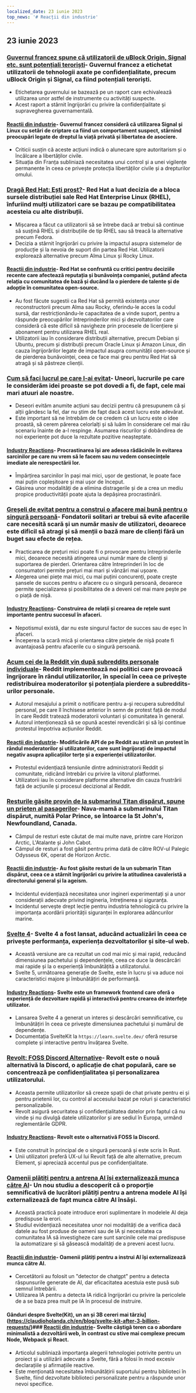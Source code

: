```yaml
---
localized_date: 23 iunie 2023
top_news: '# Reacții din industrie'
---
```




<CallToAction />

<Steps>

## 23 iunie 2023

### [Guvernul francez spune că utilizatorii de uBlock Origin, Signal etc. sunt potențiali teroriști](https://www.laquadrature.net/en/2023/06/05/criminalization-of-encryption-the-8-december-case/)- Guvernul francez a etichetat utilizatorii de tehnologii axate pe confidențialitate, precum uBlock Origin și Signal, ca fiind potențiali teroriști.

- Etichetarea guvernului se bazează pe un raport care echivalează utilizarea unor astfel de instrumente cu activități suspecte.
- Acest raport a stârnit îngrijorări cu privire la confidențialitate și supravegherea guvernamentală.

#### [Reacții din industrie](http://news.ycombinator.com/item?id=36428046)- Guvernul francez consideră că utilizarea Signal și Linux cu setări de criptare ca fiind un comportament suspect, stârnind preocupări legate de dreptul la viață privată și libertatea de asociere.

- Criticii susțin că aceste acțiuni indică o alunecare spre autoritarism și o încălcare a libertăților civile.
- Situația din Franța subliniază necesitatea unui control și a unei vigilențe permanente în ceea ce privește protecția libertăților civile și a drepturilor omului.

### [Dragă Red Hat: Ești prost?](https://www.jeffgeerling.com/blog/2023/dear-red-hat-are-you-dumb)- Red Hat a luat decizia de a bloca sursele distribuției sale Red Hat Enterprise Linux (RHEL), înfuriind mulți utilizatori care se bazau pe compatibilitatea acesteia cu alte distribuții.

- Mișcarea a făcut ca utilizatorii să se întrebe dacă ar trebui să continue să susțină RHEL și distribuțiile de tip RHEL sau să treacă la alternative precum Fedora.
- Decizia a stârnit îngrijorări cu privire la impactul asupra sistemelor de producție și la nevoia de suport din partea Red Hat. Utilizatorii explorează alternative precum Alma Linux și Rocky Linux.

#### [Reacții din industrie](http://news.ycombinator.com/item?id=36436786)- Red Hat se confruntă cu critici pentru deciziile recente care afectează reputația și bunăvoința companiei, putând afecta relația cu comunitatea de bază și ducând la o pierdere de talente și de adopție în comunitatea open-source.

- Au fost făcute sugestii ca Red Hat să permită existența unor reconstructorii precum Alma sau Rocky, oferindu-le acces la codul sursă, dar restricționându-le capacitatea de a vinde suport, pentru a răspunde preocupărilor întreprinderilor mici și dezvoltatorilor care consideră că este dificil să navigheze prin procesele de licențiere și abonament pentru utilizarea RHEL real.
- Utilizatorii iau în considerare distribuții alternative, precum Debian și Ubuntu, precum și distribuții precum Oracle Linux și Amazon Linux, din cauza îngrijorărilor legate de impactul asupra comunității open-source și de pierderea bunăvoinței, ceea ce face mai greu pentru Red Hat să atragă și să păstreze clienții.

### [Cum să faci lucrul pe care l-ai evitat](https://jasonfeifer.beehiiv.com/p/the-thing-that-seems-like-a-bad-idea-maybe-try-it)- Uneori, lucrurile pe care le considerăm idei proaste se pot dovedi a fi, de fapt, cele mai mari atuuri ale noastre.

- Deseori evităm anumite acțiuni sau decizii pentru că presupunem că și alții gândesc la fel, dar nu știm de fapt dacă acest lucru este adevărat.
- Este important să ne întrebăm de ce credem că un lucru este o idee proastă, să cerem părerea celorlalți și să luăm în considerare cel mai rău scenariu înainte de a-l respinge. Asumarea riscurilor și dobândirea de noi experiențe pot duce la rezultate pozitive neașteptate.

#### [Industry Reactions](http://news.ycombinator.com/item?id=36427849)- Procrastinarea își are adesea rădăcinile în evitarea sarcinilor pe care nu vrem să le facem sau nu vedem consecințele imediate ale nerespectării lor.

- Împărțirea sarcinilor în pași mai mici, ușor de gestionat, le poate face mai puțin copleșitoare și mai ușor de început.
- Găsirea unor modalități de a elimina distragerile și de a crea un mediu propice productivității poate ajuta la depășirea procrastinării.

### [Greșeli de evitat pentru a construi o afacere mai bună pentru o singură persoană](https://tinyempires.substack.com/p/4-mistakes-to-avoid-to-build-a-better)- Fondatorii solitari ar trebui să evite afacerile care necesită scară și un număr masiv de utilizatori, deoarece este dificil să atragi și să menții o bază mare de clienți fără un buget sau efecte de rețea.

- Practicarea de prețuri mici poate fi o provocare pentru întreprinderile mici, deoarece necesită atingerea unui număr mare de clienți și suportarea de pierderi. Orientarea către întreprinderi în loc de consumatori permite prețuri mai mari și vânzări mai ușoare.
- Alegerea unei piețe mai mici, cu mai puțini concurenți, poate crește șansele de succes pentru o afacere cu o singură persoană, deoarece permite specializarea și posibilitatea de a deveni cel mai mare pește pe o piață de nișă.

#### [Industry Reactions](http://news.ycombinator.com/item?id=36431268)- Construirea de relații și crearea de rețele sunt importante pentru succesul în afaceri.

- Nepotismul există, dar nu este singurul factor de succes sau de eșec în afaceri.
- Începerea la scară mică și orientarea către piețele de nișă poate fi avantajoasă pentru afacerile cu o singură persoană.

### [Acum cei de la Reddit vin după subreddits personale individuale](https://toot.cat/@dredmorbius/11058884840407336816)- Reddit implementează noi politici care provoacă îngrijorare în rândul utilizatorilor, în special în ceea ce privește redistribuirea moderatorilor și potențiala pierdere a subreddits-urilor personale.

- Autorul mesajului a primit o notificare pentru a-și recupera subredditul personal, pe care îl închisese anterior în semn de protest față de modul în care Reddit tratează moderatorii voluntari și comunitatea în general.
- Autorul intenționează să se opună acestei revendicări și să își continue protestul împotriva acțiunilor Reddit.

#### [Reacții din industrie](http://news.ycombinator.com/item?id=36434885)- Modificările API de pe Reddit au stârnit un protest în rândul moderatorilor și utilizatorilor, care sunt îngrijorați de impactul negativ asupra aplicațiilor terțe și a experienței utilizatorilor.

- Protestul evidențiază tensiunile dintre administratorii Reddit și comunitate, ridicând întrebări cu privire la viitorul platformei.
- Utilizatorii iau în considerare platforme alternative din cauza frustrării față de acțiunile și procesul decizional al Reddit.

### [Resturile găsite provin de la submarinul Titan dispărut, spune un prieten al pasagerilor](https://www.bbc.com/news/live/world-us-canada-65967464)- Nava-mamă a submarinului Titan dispărut, numită Polar Prince, se întoarce la St John's, Newfoundland, Canada.

- Câmpul de resturi este căutat de mai multe nave, printre care Horizon Arctic, L'Atalante și John Cabot.
- Câmpul de resturi a fost găsit pentru prima dată de către ROV-ul Palegic Odysseus 6K, operat de Horizon Arctic.

#### [Reacții din industrie](http://news.ycombinator.com/item?id=36434173)- Au fost găsite resturi de la un submarin Titan dispărut, ceea ce a stârnit îngrijorări cu privire la atitudinea cavaleristă a directorului general și la ageism.

- Incidentul evidențiază necesitatea unor ingineri experimentați și a unor considerații adecvate privind ingineria, întreținerea și siguranța.
- Incidentul servește drept lecție pentru industria tehnologică cu privire la importanța acordării priorității siguranței în explorarea adâncurilor marine.

### [Svelte 4](https://svelte.dev/blog/svelte-4)- Svelte 4 a fost lansat, aducând actualizări în ceea ce privește performanța, experiența dezvoltatorilor și site-ul web.

- Această versiune are ca rezultat un cod mai mic și mai rapid, reducând dimensiunea pachetului și dependențele, ceea ce duce la descărcări mai rapide și la o experiență îmbunătățită a utilizatorului.
- Svelte 5, următoarea generație de Svelte, este în lucru și va aduce noi caracteristici majore și îmbunătățiri de performanță.

#### [Industry Reactions](http://news.ycombinator.com/item?id=36432272)- Svelte este un framework frontend care oferă o experiență de dezvoltare rapidă și interactivă pentru crearea de interfețe utilizator.

- Lansarea Svelte 4 a generat un interes și descărcări semnificative, cu îmbunătățiri în ceea ce privește dimensiunea pachetului și numărul de dependențe.
- Documentația SvelteKit la `https://learn.svelte.dev/` oferă resurse complete și interactive pentru învățarea Svelte.

### [Revolt: FOSS Discord Alternative](https://revolt.chat/)- Revolt este o nouă alternativă la Discord, o aplicație de chat populară, care se concentrează pe confidențialitatea și personalizarea utilizatorului.

- Aceasta permite utilizatorilor să creeze spații de chat private pentru ei și pentru prietenii lor, cu control al accesului bazat pe roluri și caracteristici personalizabile.
- Revolt asigură securitatea și confidențialitatea datelor prin faptul că nu vinde și nu divulgă datele utilizatorilor și are sediul în Europa, urmând reglementările GDPR.

#### [Industry Reactions](http://news.ycombinator.com/item?id=36433842)- Revolt este o alternativă FOSS la Discord.

- Este construit în principal de o singură persoană și este scris în Rust.
- Unii utilizatori preferă UX-ul lui Revolt față de alte alternative, precum Element, și apreciază accentul pus pe confidențialitate.

### [Oamenii plătiți pentru a antrena AI își externalizează munca către AI](https://www.technologyreview.com/2023/06/22/1075405/the-people-paid-to-train-ai-are-outsourcing-their-work-to-ai/)- Un nou studiu a descoperit că o proporție semnificativă de lucrători plătiți pentru a antrena modele AI își externalizează de fapt munca către AI însăși.

- Această practică poate introduce erori suplimentare în modelele AI deja predispuse la erori.
- Studiul evidențiază necesitatea unor noi modalități de a verifica dacă datele au fost produse de oameni sau de IA și necesitatea ca comunitatea IA să investigheze care sunt sarcinile cele mai predispuse la automatizare și să găsească modalități de a preveni acest lucru.

#### [Reacții din industrie](http://news.ycombinator.com/item?id=36432279)- Oamenii plătiți pentru a instrui AI își externalizează munca către AI.

- Cercetătorii au folosit un "detector de chatgpt" pentru a detecta răspunsurile generate de AI, dar eficacitatea acestuia este pusă sub semnul întrebării.
- Utilizarea IA pentru a detecta IA ridică îngrijorări cu privire la pericolele de a se baza prea mult pe IA în procesul de instruire.

#### Gânduri despre Svelte(Kit), un an și 3B cereri mai târziu](https://claudioholanda.ch/en/blog/svelte-kit-after-3-billion-requests/)### [Reacții din industrie](http://news.ycombinator.com/item?id=36427583)- Svelte câștigă teren ca o abordare minimalistă a dezvoltării web, în contrast cu stive mai complexe precum Node, Webpack și React.

- Articolul subliniază importanța alegerii tehnologiei potrivite pentru un proiect și a utilizării adecvate a Svelte, fără a folosi în mod excesiv declarațiile și afirmațiile reactive.
- Este menționată necesitatea îmbunătățirii suportului pentru biblioteci în Svelte, fiind dezvoltate biblioteci personalizate pentru a răspunde unor nevoi specifice.

</Steps>

